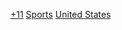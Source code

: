 [[Category:2016年美國體育|+11]]
[[Category:2016年11月美國事件|Sports]]
[[Category:2016年11月北美體育賽事|United States]]